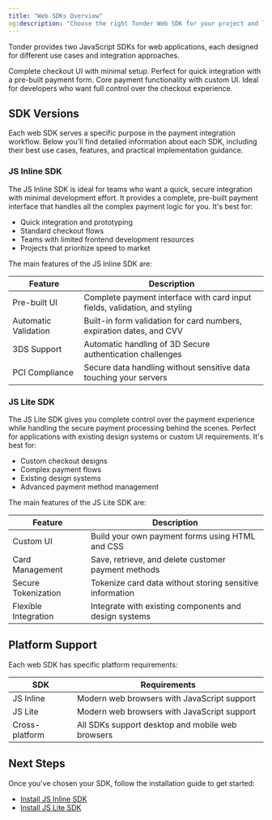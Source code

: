 ```yaml
---
title: "Web SDKs Overview"
og:description: "Choose the right Tonder Web SDK for your project and learn about the different integration options."
---
```


Tonder provides two JavaScript SDKs for web applications, each designed for different use cases and integration approaches.

<CardGroup cols={2}>
  <Card 
    title="JS Inline SDK" 
    icon="code"
    href="/sdk-integration/web/js-inline/requirements-and-installation"
  >
    Complete checkout UI with minimal setup. Perfect for quick integration with a pre-built payment form.
  </Card>
  <Card 
    title="JS Lite SDK" 
    icon="globe"
    href="/sdk-integration/web/js-lite/requirements-and-installation"
  >
    Core payment functionality with custom UI. Ideal for developers who want full control over the checkout experience.
  </Card>
</CardGroup>

## SDK Versions

Each web SDK serves a specific purpose in the payment integration workflow. Below you'll find detailed information about each SDK, including their best use cases, features, and practical implementation guidance.

### JS Inline SDK

The JS Inline SDK is ideal for teams who want a quick, secure integration with minimal development effort. It provides a complete, pre-built payment interface that handles all the complex payment logic for you. It's best for:

- Quick integration and prototyping
- Standard checkout flows
- Teams with limited frontend development resources
- Projects that prioritize speed to market

The main features of the JS Inline SDK are:

| Feature | Description |
|---------|-------------|
| Pre-built UI | Complete payment interface with card input fields, validation, and styling |
| Automatic Validation | Built-in form validation for card numbers, expiration dates, and CVV |
| 3DS Support | Automatic handling of 3D Secure authentication challenges |
| PCI Compliance | Secure data handling without sensitive data touching your servers |

### JS Lite SDK

The JS Lite SDK gives you complete control over the payment experience while handling the secure payment processing behind the scenes. Perfect for applications with existing design systems or custom UI requirements. It's best for:

- Custom checkout designs
- Complex payment flows
- Existing design systems
- Advanced payment method management

The main features of the JS Lite SDK are:

| Feature | Description |
|---------|-------------|
| Custom UI | Build your own payment forms using HTML and CSS |
| Card Management | Save, retrieve, and delete customer payment methods |
| Secure Tokenization | Tokenize card data without storing sensitive information |
| Flexible Integration | Integrate with existing components and design systems |

## Platform Support

Each web SDK has specific platform requirements:

| SDK | Requirements |
|-----|-------------|
| JS Inline | Modern web browsers with JavaScript support |
| JS Lite | Modern web browsers with JavaScript support |
| Cross-platform | All SDKs support desktop and mobile web browsers |

## Next Steps

Once you've chosen your SDK, follow the installation guide to get started:

- [Install JS Inline SDK](/sdk-integration/web/js-inline/requirements-and-installation)
- [Install JS Lite SDK](/sdk-integration/web/js-lite/requirements-and-installation)

